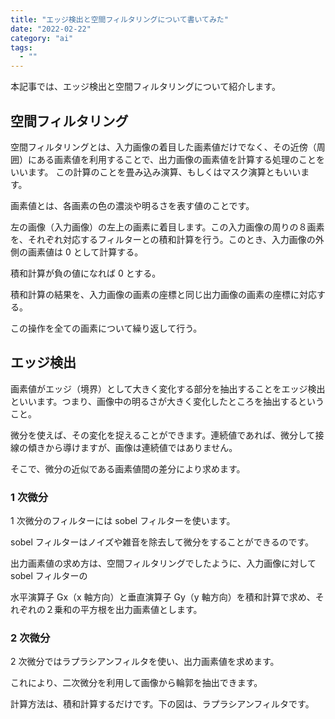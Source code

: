 ```yaml
---
title: "エッジ検出と空間フィルタリングについて書いてみた"
date: "2022-02-22"
category: "ai"
tags:
  - ""
---
```


本記事では、エッジ検出と空間フィルタリングについて紹介します。

## 空間フィルタリング

空間フィルタリングとは、入力画像の着目した画素値だけでなく、その近傍（周囲）にある画素値を利用することで、出力画像の画素値を計算する処理のことをいいます。
この計算のことを畳み込み演算、もしくはマスク演算ともいいます。

画素値とは、各画素の色の濃淡や明るさを表す値のことです。

左の画像（入力画像）の左上の画素に着目します。この入力画像の周りの８画素を、それぞれ対応するフィルターとの積和計算を行う。このとき、入力画像の外側の画素値は 0 として計算する。

積和計算が負の値になれば 0 とする。

積和計算の結果を、入力画像の画素の座標と同じ出力画像の画素の座標に対応する。

この操作を全ての画素について繰り返して行う。

<ArticleImageGifMovie
  path="/posts/machineLearning/ml16-1.jpg"
  alt="空間フィルタリング"
/>

## エッジ検出

画素値がエッジ（境界）として大きく変化する部分を抽出することをエッジ検出といいます。つまり、画像中の明るさが大きく変化したところを抽出するということ。

微分を使えば、その変化を捉えることができます。連続値であれば、微分して接線の傾きから導けますが、画像は連続値ではありません。

そこで、微分の近似である画素値間の差分により求めます。

### 1 次微分

1 次微分のフィルターには sobel フィルターを使います。

sobel フィルターはノイズや雑音を除去して微分をすることができるのです。

出力画素値の求め方は、空間フィルタリングでしたように、入力画像に対して sobel フィルターの

水平演算子 Gx（x 軸方向）と垂直演算子 Gy（y 軸方向）を積和計算で求め、それぞれの２乗和の平方根を出力画素値とします。

<ArticleImageGifMovie
  path="/posts/machineLearning/ml16-2jpg"
  alt="空間フィルタリング1次微分"
/>

### 2 次微分

2 次微分ではラプラシアンフィルタを使い、出力画素値を求めます。

これにより、二次微分を利用して画像から輪郭を抽出できます。

計算方法は、積和計算するだけです。下の図は、ラプラシアンフィルタです。

<ArticleImageGifMovie
  path="/posts/machineLearning/ml16-3.jpg"
  alt="空間フィルタリング2次微分"
/>
